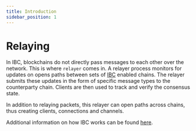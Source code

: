 ```yaml
---
title: Introduction
sidebar_position: 1
---
```

# Relaying

In IBC, blockchains do not directly pass messages to each other over the network. This is where `relayer` comes in. 
A relayer process monitors for updates on opens paths between sets of [IBC](https://www.ibcprotocol.dev/) enabled chains.
The relayer submits these updates in the form of specific message types to the counterparty chain. Clients are then used to 
track and verify the consensus state.

In addition to relaying packets, this relayer can open paths across chains, thus creating clients, connections and channels.

Additional information on how IBC works can be found [here](https://ibc.cosmos.network/).


